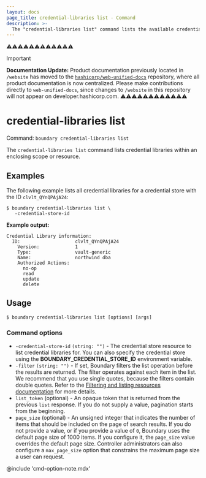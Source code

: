 ```yaml
---
layout: docs
page_title: credential-libraries list - Command
description: >-
  The "credential-libraries list" command lists the available credential library resources within an enclosing scope or resource.
---
```


⚠️⚠️⚠️⚠️⚠️⚠️⚠️⚠️⚠️⚠️⚠️⚠️
> [!IMPORTANT]  
> **Documentation Update:** Product documentation previously located in `/website` has moved to the [`hashicorp/web-unified-docs`](https://github.com/hashicorp/web-unified-docs) repository, where all product documentation is now centralized. Please make contributions directly to `web-unified-docs`, since changes to `/website` in this repository will not appear on developer.hashicorp.com.
⚠️⚠️⚠️⚠️⚠️⚠️⚠️⚠️⚠️⚠️⚠️⚠️

# credential-libraries list

Command: `boundary credential-libraries list`

The `credential-libraries list` command lists credential libraries within an enclosing scope or resource.

## Examples

The following example lists all credential libraries for a credential store with the ID `clvlt_QYnQPAjA24`:

```shell-session
$ boundary credential-libraries list \
   -credential-store-id
```

**Example output:**

<CodeBlockConfig hideClipboard>

```plaintext
Credential Library information:
  ID:                    clvlt_QYnQPAjA24
    Version:             1
    Type:                vault-generic
    Name:                northwind dba
    Authorized Actions:
      no-op
      read
      update
      delete
```

</CodeBlockConfig>

## Usage

<CodeBlockConfig hideClipboard>

```shell-session
$ boundary credential-libraries list [options] [args]
```

</CodeBlockConfig>


### Command options

- `-credential-store-id` `(string: "")` - The credential store resource to list credential libraries for.
You can also specify the credential store using the **BOUNDARY_CREDENTIAL_STORE_ID** environment variable.
- `-filter` `(string: "")` - If set, Boundary filters the list operation before the results are returned.
The filter operates against each item in the list.
We recommend that you use single quotes, because the filters contain double quotes.
Refer to the [Filtering and listing resources documentation](/boundary/docs/filtering) for more details.
- `list_token` (optional) - An opaque token that is returned from the previous `list` response.
If you do not supply a value, pagination starts from the beginning.
- `page_size` (optional) - An unsigned integer that indicates the number of items that should be included on the page of search results.
If you do not provide a value, or if you provide a value of `0`, Boundary uses the default page size of 1000 items.
If you configure it, the `page_size` value overrides the default page size.
Controller administrators can also configure a `max_page_size` option that constrains the maximum page size a user can request.

@include 'cmd-option-note.mdx'